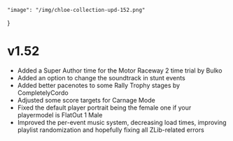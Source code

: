     "image": "/img/chloe-collection-upd-152.png"
}

# v1.52

- Added a Super Author time for the Motor Raceway 2 time trial by Bulko
- Added an option to change the soundtrack in stunt events
- Added better pacenotes to some Rally Trophy stages by CompletelyCordo
- Adjusted some score targets for Carnage Mode
- Fixed the default player portrait being the female one if your playermodel is FlatOut 1 Male
- Improved the per-event music system, decreasing load times, improving playlist randomization and hopefully fixing all ZLib-related errors